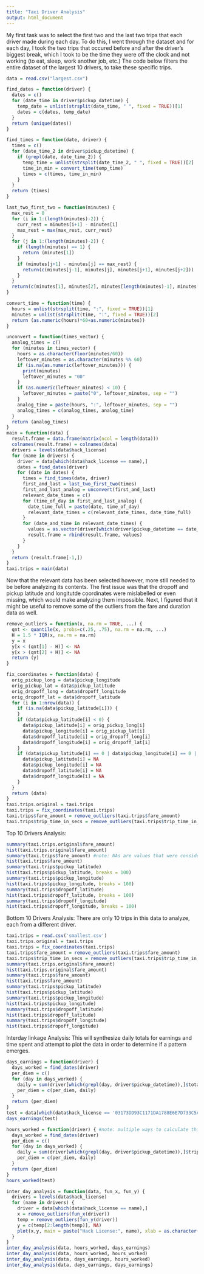 ```yaml
---
title: "Taxi Driver Analysis"
output: html_document
---
```


My first task was to select the first two and the last two trips that each driver made during each day. To do this, I went through the dataset and for each day, I took the two trips that occured before and after the driver's biggest break, which I took to be the time they were off the clock and not working (to eat, sleep, work another job, etc.) The code below filters the entire dataset of the largest 10 drivers, to take these specific trips. 
```r
data = read.csv("largest.csv")

find_dates = function(driver) {
  dates = c()
  for (date_time in driver$pickup_datetime) {
    temp_date = unlist(strsplit(date_time, " ", fixed = TRUE))[1]
    dates = c(dates, temp_date)
  }
  return (unique(dates))
}

find_times = function(date, driver) {
  times = c()
  for (date_time_2 in driver$pickup_datetime) {
    if (grepl(date, date_time_2)) {
      temp_time = unlist(strsplit(date_time_2, " ", fixed = TRUE))[2]
      time_in_min = convert_time(temp_time)
      times = c(times, time_in_min)
    }
  }
  return (times)
}

last_two_first_two = function(minutes) {
  max_rest = 0
  for (i in 1:(length(minutes)-2)) {
    curr_rest = minutes[i+1] - minutes[i]
    max_rest = max(max_rest, curr_rest)
  }
  for (j in 1:(length(minutes)-2)) {
    if (length(minutes) == 1) {
      return (minutes[1])
    }
    if (minutes[j+1] - minutes[j] == max_rest) {
      return(c(minutes[j-1], minutes[j], minutes[j+1], minutes[j+2]))
    }
  }
  return(c(minutes[1], minutes[2], minutes[length(minutes)-1], minutes[length(minutes)]))
}

convert_time = function(time) {
  hours = unlist(strsplit(time, ":", fixed = TRUE))[1]
  minutes = unlist(strsplit(time, ":", fixed = TRUE))[2]
  return (as.numeric(hours)*60+as.numeric(minutes))
}

unconvert = function(times_vector) {
  analog_times = c()
  for (minutes in times_vector) {
    hours = as.character(floor(minutes/60))
    leftover_minutes = as.character(minutes %% 60)
    if (is.na(as.numeric(leftover_minutes))) {
      print(minutes)
      leftover_minutes = "00"
    }
    if (as.numeric(leftover_minutes) < 10) {
      leftover_minutes = paste("0", leftover_minutes, sep = "")
    }
    analog_time = paste(hours, ":", leftover_minutes, sep = "")
    analog_times = c(analog_times, analog_time)
  }
  return (analog_times)
}
main = function(data) {
  result.frame = data.frame(matrix(ncol = length(data)))
  colnames(result.frame) = colnames(data)
  drivers = levels(data$hack_license)
  for (name in drivers) {
    driver = data[which(data$hack_license == name),]
    dates = find_dates(driver)
    for (date in dates) {
      times = find_times(date, driver)
      first_and_last = last_two_first_two(times)
      first_and_last_analog = unconvert(first_and_last)
      relevant_date_times = c()
      for (time_of_day in first_and_last_analog) {
        date_time_full = paste(date, time_of_day)
        relevant_date_times = c(relevant_date_times, date_time_full)
      }
      for (date_and_time in relevant_date_times) {
        values = as.vector(driver[which(driver$pickup_datetime == date_and_time),])
        result.frame = rbind(result.frame, values)
      }
    }
  }
  return (result.frame[-1,])
}
taxi.trips = main(data)
```

Now that the relevant data has been selected however, more still needed to be before analyzing its contents. The first issue was that the dropoff and pickup latitude and longitutde coordinates were mislabelled or even missing, which would make analyzing them impossible. Next, I figured that it might be useful to remove some of the outliers from the fare and duration data as well.
```r
remove_outliers = function(x, na.rm = TRUE, ...) {
  qnt <- quantile(x, probs=c(.25, .75), na.rm = na.rm, ...)
  H = 1.5 * IQR(x, na.rm = na.rm)
  y = x
  y[x < (qnt[1] - H)] <- NA
  y[x > (qnt[2] + H)] <- NA
  return (y)
}

fix_coordinates = function(data) {
  orig_pickup_long = data$pickup_longitude
  orig_pickup_lat = data$pickup_latitude
  orig_dropoff_long = data$dropoff_longitude
  orig_dropoff_lat = data$dropoff_latitude
  for (i in 1:nrow(data)) {
    if (is.na(data$pickup_latitude[i])) {
    }
    if (data$pickup_latitude[i] < 0) {
      data$pickup_latitude[i] = orig_pickup_long[i]
      data$pickup_longitude[i] = orig_pickup_lat[i]
      data$dropoff_latitude[i] = orig_dropoff_long[i]
      data$dropoff_longitude[i] = orig_dropoff_lat[i]
    }
    if (data$pickup_latitude[i] == 0 | data$pickup_longitude[i] == 0 | data$dropoff_latitude[i] == 0 | data$dropoff_longitude[i] == 0) {
      data$pickup_latitude[i] = NA
      data$pickup_longitude[i] = NA
      data$dropoff_latitude[i] = NA
      data$dropoff_longitude[i] = NA
    }
  }
  return (data)
}
taxi.trips.original = taxi.trips
taxi.trips = fix_coordinates(taxi.trips)
taxi.trips$fare_amount = remove_outliers(taxi.trips$fare_amount)
taxi.trips$trip_time_in_secs = remove_outliers(taxi.trips$trip_time_in_secs)
```

Top 10 Drivers Analysis:
```r
summary(taxi.trips.original$fare_amount)
hist(taxi.trips.original$fare_amount)
summary(taxi.trips$fare_amount) #note: NAs are values that were considered outliers by the previous function.
hist(taxi.trips$fare_amount)
summary(taxi.trips$pickup_latitude)
hist(taxi.trips$pickup_latitude, breaks = 100)
summary(taxi.trips$pickup_longitude)
hist(taxi.trips$pickup_longitude, breaks = 100)
summary(taxi.trips$dropoff_latitude)
hist(taxi.trips$dropoff_latitude, breaks = 100)
summary(taxi.trips$dropoff_longitude)
hist(taxi.trips$dropoff_longitude, breaks = 100)
```

Bottom 10 Drivers Analysis:
There are only 10 trips in this data to analyze, each from a different driver. 

```r
taxi.trips = read.csv('smallest.csv')
taxi.trips.original = taxi.trips
taxi.trips = fix_coordinates(taxi.trips)
taxi.trips$fare_amount = remove_outliers(taxi.trips$fare_amount)
taxi.trips$trip_time_in_secs = remove_outliers(taxi.trips$trip_time_in_secs)
summary(taxi.trips.original$fare_amount)
hist(taxi.trips.original$fare_amount)
summary(taxi.trips$fare_amount)
hist(taxi.trips$fare_amount)
summary(taxi.trips$pickup_latitude)
hist(taxi.trips$pickup_latitude)
summary(taxi.trips$pickup_longitude)
hist(taxi.trips$pickup_longitude)
summary(taxi.trips$dropoff_latitude)
hist(taxi.trips$dropoff_latitude)
summary(taxi.trips$dropoff_longitude)
hist(taxi.trips$dropoff_longitude)
```

Interday linkage Analysis: This will synthesize daily totals for earnings and time spent and attempt to plot the data in order to determine if a pattern emerges. 
```r
days_earnings = function(driver) {
  days_worked = find_dates(driver)
  per_diem = c()
  for (day in days_worked) {
    daily = sum(driver[which(grepl(day, driver$pickup_datetime)),]$total_amount)
    per_diem = c(per_diem, daily)
  }
  return (per_diem)
}
test = data[which(data$hack_license == '03173DD93C1171DA1788E6E7D733C5A9'),]
days_earnings(test)

hours_worked = function(driver) { #note: multiple ways to calculate this. I'm going to use total time spent driving a passenger. 
  days_worked = find_dates(driver)
  per_diem = c()
  for (day in days_worked) {
    daily = sum(driver[which(grepl(day, driver$pickup_datetime)),]$trip_time_in_secs)
    per_diem = c(per_diem, daily)
  }
  return (per_diem)
}
hours_worked(test)

inter_day_analysis = function(data, fun_x, fun_y) {
  drivers = levels(data$hack_license)
  for (name in drivers) {
    driver = data[which(data$hack_license == name),] 
    x = remove_outliers(fun_x(driver))
    temp = remove_outliers(fun_y(driver))
    y = c(temp[2:length(temp)], NA)
    plot(x,y, main = paste("Hack License:", name), xlab = as.character(substitute(fun_x)), ylab = paste("Tomorrow's ", as.character(substitute(fun_y))))
  }
}
inter_day_analysis(data, hours_worked, days_earnings)
inter_day_analysis(data, hours_worked, hours_worked)
inter_day_analysis(data, days_earnings, hours_worked)
inter_day_analysis(data, days_earnings, days_earnings)
```
